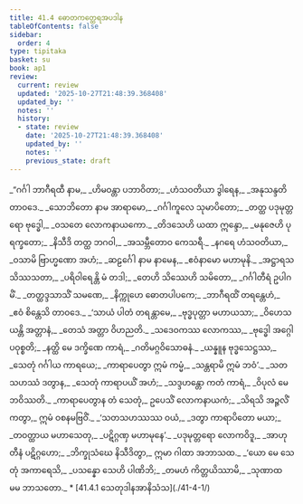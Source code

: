 ```yaml
---
title: 41.4 ဓောတကတ္ထေရအပဒါန
tableOfContents: false
sidebar:
  order: 4
type: tipitaka
basket: su
book: ap1
review:
  current: review
  updated: '2025-10-27T21:48:39.368408'
  updated_by: ''
  notes: ''
  history:
  - state: review
    date: '2025-10-27T21:48:39.368408'
    updated_by: ''
    notes: ''
    previous_state: draft
---
```



<ReviewStatus review={frontmatter.review} showDetails={true} />

<HypothesisAnnotation frontmatter={frontmatter} />

<DynamicBreadcrumb />

<Division number="72" book="ap1" e="ch" v="20" p="403">

<Paragraph number="4924" type="verses" book="ap1">
_“ဂင်္ဂါ ဘာဂီရထီ နာမ,_  
_ဟိမဝန္တာ ပဘာဝိတာ;_  
_ဟံသဝတိယာ ဒွါရေန,_  
_အနုသန္ဒတိ တာဝဒေ._  



</Paragraph>

</Division>
<Division number="73" book="ap1" e="ch" v="20" p="403">

<Paragraph number="4925" type="verses" book="ap1">
_သောဘိတော နာမ အာရာမော,_  
_ဂင်္ဂါကူလေ သုမာပိတော;_  
_တတ္ထ ပဒုမုတ္တရော ဗုဒ္ဓေါ,_  
_ဝသတေ လောကနာယကော._  



</Paragraph>

</Division>
<Division number="74" book="ap1" e="ch" v="20" p="403">

<Paragraph number="4926" type="verses" book="ap1">
_တိဒသေဟိ ယထာ ဣန္ဒော,_  
_မနုဇေဟိ ပုရက္ခတော;_  
_နိသီဒိ တတ္ထ ဘဂဝါ,_  
_အသမ္ဘီတောဝ ကေသရီ._  



</Paragraph>

</Division>
<Division number="75" book="ap1" e="ch" v="20" p="403">

<Paragraph number="4927" type="verses" book="ap1">
_နဂရေ ဟံသဝတိယာ,_  
_ဝသာမိ ဗြာဟ္မဏော အဟံ;_  
_ဆဠင်္ဂေါ နာမ နာမေန,_  
_ဧဝံနာမော မဟာမုနိ._  



</Paragraph>

</Division>
<Division number="76" book="ap1" e="ch" v="20" p="403">

<Paragraph number="4928" type="verses" book="ap1">
_အဋ္ဌာရသ သိဿသတာ,_  
_ပရိဝါရေန္တိ မံ တဒါ;_  
_တေဟိ သိဿေဟိ သမိတော,_  
_ဂင်္ဂါတီရံ ဥပါဂမိံ._  



</Paragraph>

</Division>
<Division number="77" book="ap1" e="ch" v="20" p="403">

<Paragraph number="4929" type="verses" book="ap1">
_တတ္ထဒ္ဒသာသိံ သမဏေ,_  
_နိက္ကုဟေ ဓောတပါပကေ;_  
_ဘာဂီရထိံ တရန္တေဟံ,_  
_ဧဝံ စိန္တေသိ တာဝဒေ._  



</Paragraph>

</Division>
<Division number="78" book="ap1" e="ch" v="20" p="403">

<Paragraph number="4930" type="verses" book="ap1">
_‘သာယံ ပါတံ တရန္တာမေ,_  
_ဗုဒ္ဓပုတ္တာ မဟာယသာ;_  
_ဝိဟေသယန္တိ အတ္တာနံ,_  
_တေသံ အတ္တာ ဝိဟညတိ._  



</Paragraph>

</Division>
<Division number="79" book="ap1" e="ch" v="20" p="403">

<Paragraph number="4931" type="verses" book="ap1">
_သဒေဝကဿ လောကဿ,_  
_ဗုဒ္ဓေါ အဂ္ဂေါ ပဝုစ္စတိ;_  
_နတ္ထိ မေ ဒက္ခိဏေ ကာရံ,_  
_ဂတိမဂ္ဂဝိသောဓနံ._  



</Paragraph>

</Division>
<Division number="80" book="ap1" e="ch" v="20" p="403">

<Paragraph number="4932" type="verses" book="ap1">
_ယန္နူန ဗုဒ္ဓသေဋ္ဌဿ,_  
_သေတုံ ဂင်္ဂါယ ကာရယေ;_  
_ကာရာပေတွာ ဣမံ ကမ္မံ,_  
_သန္တရာမိ ဣမံ ဘဝံ’._  



</Paragraph>

</Division>
<Division number="81" book="ap1" e="ch" v="20" p="403">

<Paragraph number="4933" type="verses" book="ap1">
_သတသဟဿံ ဒတွာန,_  
_သေတုံ ကာရာပယိံ အဟံ;_  
_သဒ္ဒဟန္တော ကတံ ကာရံ,_  
_ဝိပုလံ မေ ဘဝိဿတိ._  



</Paragraph>

</Division>
<Division number="82" book="ap1" e="ch" v="20" p="403">

<Paragraph number="4934" book="ap1">
_ကာရာပေတွာန တံ သေတုံ,_  
ဥပေသိံ လောကနာယကံ;_  
_သိရသိ အဉ္ဇလိံ ကတွာ,_  
ဣမံ ဝစနမဗြဝိံ._  



</Paragraph>

</Division>
<Division number="83" book="ap1" e="ch" v="20" p="403">

<Paragraph number="4935" type="verses" book="ap1">
_‘သတသဟဿဿ ဝယံ,_  
_ဒတွာ ကာရာပိတော မယာ;_  
_တဝတ္ထာယ မဟာသေတု,_  
_ပဋိဂ္ဂဏှ မဟာမုနေ’._  



</Paragraph>

</Division>
<Division number="84" book="ap1" e="ch" v="20" p="404">

<Paragraph number="4936" type="verses" book="ap1">
_ပဒုမုတ္တရော လောကဝိဒူ,_  
_အာဟုတီနံ ပဋိဂ္ဂဟော;_  
_ဘိက္ခုသံဃေ နိသီဒိတွာ,_  
ဣမာ ဂါထာ အဘာသထ._  



</Paragraph>

</Division>
<Division number="85" book="ap1" e="ch" v="20" p="404">

<Paragraph number="4937" type="verses" book="ap1">
_‘ယော မေ သေတုံ အကာရေသိ,_  
_ပသန္နော သေဟိ ပါဏိဘိ;_  
_တမဟံ ကိတ္တယိဿာမိ,_  
_သုဏာထ မမ ဘာသတော._  


</Paragraph>
</Division>

<TableOfContents book="ap1" section="41.4">
* [41.4.1 သေတုဒါနအာနိသံသ](./41-4-1/)
</TableOfContents>